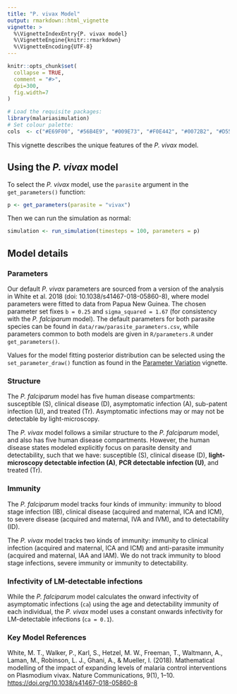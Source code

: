 ```yaml
---
title: "P. vivax Model"
output: rmarkdown::html_vignette
vignette: >
  %\VignetteIndexEntry{P. vivax model}
  %\VignetteEngine{knitr::rmarkdown}
  %\VignetteEncoding{UTF-8}
---
```


```r
knitr::opts_chunk$set(
  collapse = TRUE,
  comment = "#>",
  dpi=300,
  fig.width=7
)
```

```r
# Load the requisite packages:
library(malariasimulation)
# Set colour palette:
cols  <- c("#E69F00", "#56B4E9", "#009E73", "#F0E442", "#0072B2", "#D55E00", "#CC79A7")
```

This vignette describes the unique features of the *P. vivax* model.

## Using the *P. vivax* model

To select the *P. vivax* model, use the `parasite` argument in the `get_parameters()` function:

```r
p <- get_parameters(parasite = "vivax")
```

Then we can run the simulation as normal:

```r
simulation <- run_simulation(timesteps = 100, parameters = p)
```

## Model details

### Parameters

Our default *P. vivax* parameters are sourced from a version of the analysis in White et al. 2018 (doi: 10.1038/s41467-018-05860-8), where model parameters were fitted to data from Papua New Guinea. The chosen parameter set fixes `b = 0.25` and `sigma_squared = 1.67` (for consistency with the *P. falciparum* model). The default parameters for both parasite species can be found in `data/raw/parasite_parameters.csv`, while parameters common to both models are given in `R/parameters.R` under `get_parameters()`.

Values for the model fitting posterior distribution can be selected using the `set_parameter_draw()` function as found in the [Parameter Variation](https://mrc-ide.github.io/malariasimulation/articles/ParameterVariation.html) vignette.

### Structure

The *P. falciparum* model has five human disease compartments: susceptible (S), clinical disease (D), asymptomatic infection (A), sub-patent infection (U), and treated (Tr). Asymptomatic infections may or may not be detectable by light-microscopy.

The *P. vivax* model follows a similar structure to the *P. falciparum* model, and also has five human disease compartments. However, the human disease states modeled explicitly focus on parasite density and detectability, such that we have: susceptible (S), clinical disease (D), **light-microscopy detectable infection (A)**, **PCR detectable infection (U)**, and treated (Tr).

### Immunity

The *P. falciparum* model tracks four kinds of immunity: immunity to blood stage infection (IB), clinical disease (acquired and maternal, ICA and ICM), to severe disease (acquired and maternal, IVA and IVM), and to detectability (ID).

The *P. vivax* model tracks two kinds of immunity: immunity to clinical infection (acquired and maternal, ICA and ICM) and anti-parasite immunity (acquired and maternal, IAA and IAM). We do not track immunity to blood stage infections, severe immunity or immunity to detectability.

### Infectivity of LM-detectable infections

While the *P. falciparum* model calculates the onward infectivity of asymptomatic infections (`ca`) using the age and detectability immunity of each individual, the *P. vivax* model uses a constant onwards infectivity for LM-detectable infections (`ca = 0.1`).

### Key Model References

White, M. T., Walker, P., Karl, S., Hetzel, M. W., Freeman, T., Waltmann, A., Laman, M., Robinson, L. J., Ghani, A., & Mueller, I. (2018). Mathematical modelling of the impact of expanding levels of malaria control interventions on Plasmodium vivax. Nature Communications, 9(1), 1–10. <https://doi.org/10.1038/s41467-018-05860-8>
